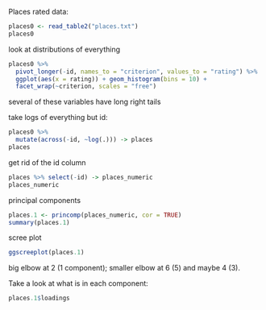 Places rated data:

```r
places0 <- read_table2("places.txt")
places0
```

look at distributions of everything

```r
places0 %>% 
  pivot_longer(-id, names_to = "criterion", values_to = "rating") %>% 
  ggplot(aes(x = rating)) + geom_histogram(bins = 10) + 
  facet_wrap(~criterion, scales = "free")
```
several of these variables have long right tails

take logs of everything but id:

```r
places0 %>% 
  mutate(across(-id, ~log(.))) -> places
places
```

get rid of the id column

```r
places %>% select(-id) -> places_numeric
places_numeric
```


principal components

```r
places.1 <- princomp(places_numeric, cor = TRUE)
summary(places.1)
```
scree plot

```r
ggscreeplot(places.1)
```

big elbow at 2 (1 component); smaller elbow at 6 (5) and maybe 4 (3).

Take a look at what is in each component:

```r
places.1$loadings
```

